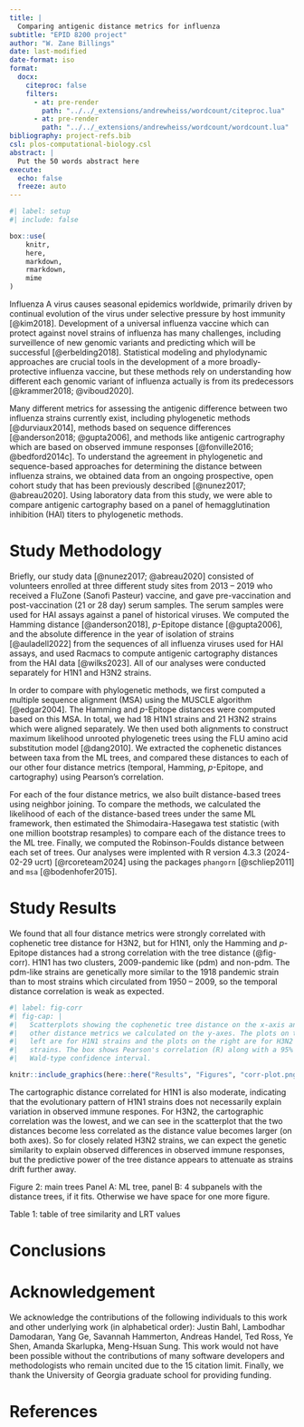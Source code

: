 ```yaml
---
title: |
  Comparing antigenic distance metrics for influenza
subtitle: "EPID 8200 project"
author: "W. Zane Billings"
date: last-modified
date-format: iso
format:
  docx:
    citeproc: false
    filters:
      - at: pre-render
        path: "../../_extensions/andrewheiss/wordcount/citeproc.lua"
      - at: pre-render
        path: "../../_extensions/andrewheiss/wordcount/wordcount.lua"
bibliography: project-refs.bib
csl: plos-computational-biology.csl
abstract: |
  Put the 50 words abstract here
execute:
  echo: false
  freeze: auto
---
```


```r
#| label: setup
#| include: false

box::use(
	knitr,
	here,
	markdown,
	rmarkdown,
	mime
)
```


Influenza A virus causes seasonal epidemics worldwide, primarily driven by
continual evolution of the virus under selective pressure by host immunity
[@kim2018]. Development of a universal influenza vaccine which can protect
against novel strains of influenza has many challenges, including surveillence
of new genomic variants and predicting which will be successful
[@erbelding2018]. Statistical modeling and phylodynamic approaches are crucial
tools in the development of a more broadly-protective influenza vaccine, but
these methods rely on understanding how different each genomic variant of
influenza actually is from its predecessors [@krammer2018; @viboud2020].

Many different metrics for assessing the antigenic difference between two
influenza strains currently exist, including phylogenetic methods
[@durviaux2014], methods based on sequence differences [@anderson2018;
@gupta2006], and methods like antigenic cartrography which are based on observed
immune responses [@fonville2016; @bedford2014c]. To understand the agreement in
phylogenetic and sequence-based approaches for determining the distance between
influenza strains, we obtained data from an ongoing prospective, open cohort
study that has been previously described [@nunez2017; @abreau2020]. Using
laboratory data from this study, we were able to compare antigenic cartography
based on a panel of hemagglutination inhibition (HAI) titers to phylogenetic
methods.

# Study Methodology

Briefly, our study data [@nunez2017; @abreau2020] consisted of volunteers
enrolled at three different study sites from 2013 -- 2019 who received a
FluZone (Sanofi Pasteur) vaccine, and gave pre-vaccination and post-vaccination
(21 or 28 day) serum samples. The serum samples were used for HAI assays against
a panel of historical viruses. We computed the Hamming distance [@anderson2018],
$p$-Epitope distance [@gupta2006], and the absolute difference in the year of
isolation of strains [@auladell2022] from the sequences of all influenza
viruses used for HAI assays, and used Racmacs to compute antigenic cartography
distances from the HAI data [@wilks2023]. All of our analyses were conducted
separately for H1N1 and H3N2 strains.

In order to compare with phylogenetic methods, we first computed a multiple
sequence alignment (MSA) using the MUSCLE algorithm [@edgar2004]. The Hamming
and $p$-Epitope distances were computed based on this MSA. In total, we had 18
H1N1 strains and 21 H3N2 strains which were aligned separately. We then used
both alignments to construct maximum likelihood unrooted phylogenetic trees
using the FLU amino acid substitution model [@dang2010]. We extracted the
cophenetic distances between taxa from the ML trees, and compared these
distances to each of our other four distance metrics (temporal, Hamming,
$p$-Epitope, and cartography) using Pearson's correlation.

For each of the four distance metrics, we also built distance-based trees using
neighbor joining. To compare the methods, we calculated the likelihood of each
of the distance-based trees under the same ML framework, then estimated the
Shimodaira-Hasegawa test statistic (with one million bootstrap resamples) to
compare each of the distance trees to the ML tree. Finally, we computed the
Robinson-Foulds distance between each set of trees. Our analyses were implented
with R version 4.3.3 (2024-02-29 ucrt) [@rcoreteam2024] using the packages
`phangorn` [@schliep2011] and `msa` [@bodenhofer2015].

# Study Results

We found that all four distance metrics were strongly correlated with cophenetic
tree distance for H3N2, but for H1N1, only the Hamming and $p$-Epitope distances
had a strong correlation with the tree distance (@fig-corr). H1N1 has two
clusters, 2009-pandemic like (pdm) and non-pdm. The pdm-like strains are
genetically more similar to the 1918 pandemic strain than to most strains which
circulated from 1950 -- 2009, so the temporal distance correlation is weak as
expected.

```r
#| label: fig-corr
#| fig-cap: |
#|   Scatterplots showing the cophenetic tree distance on the x-axis and the
#|   other distance metrics we calculated on the y-axes. The plots on the
#|   left are for H1N1 strains and the plots on the right are for H3N2
#|   strains. The box shows Pearson's correlation (R) along with a 95%
#|   Wald-type confidence interval.

knitr::include_graphics(here::here("Results", "Figures", "corr-plot.png"))
```

The cartographic distance correlated for H1N1 is also moderate, indicating that
the evolutionary pattern of H1N1 strains does not necessarily explain variation
in observed immune respones. For H3N2, the cartographic correlation was the
lowest, and we can see in the scatterplot that the two distances become less
correlated as the distance value becomes larger (on both axes). So for closely
related H3N2 strains, we can expect the genetic similarity to explain observed
differences in observed immune responses, but the predictive power of the tree
distance appears to attenuate as strains drift further away.

Figure 2: main trees
Panel A: ML tree, panel B: 4 subpanels with the distance trees, if it fits.
Otherwise we have space for one more figure.

Table 1: table of tree similarity and LRT values

# Conclusions

# Acknowledgement

We acknowledge the contributions of the following individuals to this work and
other underlying work (in alphabetical order): Justin Bahl, Lambodhar Damodaran,
Yang Ge, Savannah Hammerton, Andreas Handel, Ted Ross, Ye Shen, Amanda
Skarlupka, Meng-Hsuan Sung. This work would not have been possible without the
contributions of many software developers and methodologists who remain uncited
due to the 15 citation limit. Finally, we thank the University of Georgia
graduate school for providing funding.

# References

<!-- END OF FILE -->
